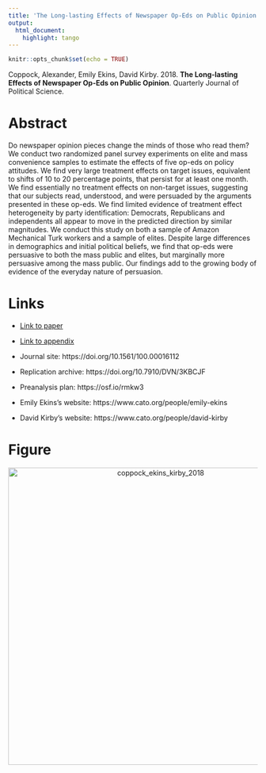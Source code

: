```yaml
---
title: 'The Long-lasting Effects of Newspaper Op-Eds on Public Opinion'
output:
  html_document:
    highlight: tango
---
```


```r
knitr::opts_chunk$set(echo = TRUE)
```

Coppock, Alexander, Emily Ekins, David Kirby. 2018. <b>The Long-lasting Effects of Newspaper Op-Eds on Public Opinion</b>. Quarterly Journal of Political Science.

# Abstract
Do newspaper opinion pieces change the minds of those who read them? We conduct two randomized panel survey experiments on elite and mass convenience samples to estimate the effects of five op-eds on policy attitudes. We find very large treatment effects on target issues, equivalent to shifts of 10 to 20 percentage points, that persist for at least one month. We find essentially no treatment effects on non-target issues, suggesting that our subjects read, understood, and were persuaded by the arguments presented in these op-eds. We find limited evidence of treatment effect heterogeneity by party identification: Democrats, Republicans and independents all appear to move in the predicted direction by similar magnitudes. We conduct this study on both a sample of Amazon Mechanical Turk workers and a sample of elites. Despite large differences in demographics and initial political beliefs, we find that op-eds were persuasive to both the mass public and elites, but marginally more persuasive among the mass public. Our findings add to the growing body of evidence of the everyday nature of persuasion.

# Links
 - <a href='coppock_ekins_kirby_2018.pdf'>Link to paper</a>
 - <a href='coppock_ekins_kirby_2018_appendix.pdf'>Link to appendix</a>
 - Journal site: https://doi.org/10.1561/100.00016112 
 - Replication archive: https://doi.org/10.7910/DVN/3KBCJF 
 - Preanalysis plan: https://osf.io/rmkw3 

- Emily Ekins's website: https://www.cato.org/people/emily-ekins
- David Kirby's website: https://www.cato.org/people/david-kirby

# Figure
<center><img src="display_figures/coppock_ekins_kirby_2018_display.png" alt="coppock_ekins_kirby_2018" width="600"></center>